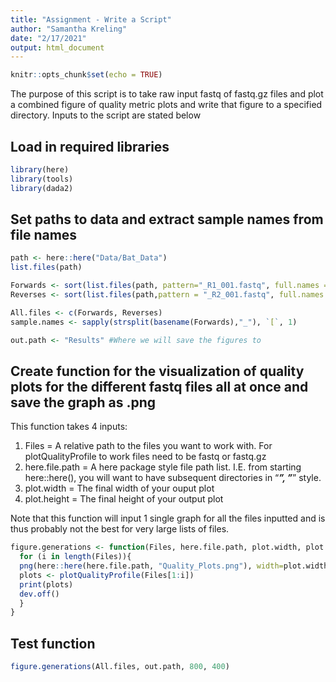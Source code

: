 ```yaml
---
title: "Assignment - Write a Script"
author: "Samantha Kreling"
date: "2/17/2021"
output: html_document
---
```



```r
knitr::opts_chunk$set(echo = TRUE)
```
The purpose of this script is to take raw input fastq of fastq.gz files and plot a combined figure of quality metric plots and write that figure to a specified directory. Inputs to the script are stated below

## Load in required libraries
```r
library(here)
library(tools)
library(dada2)
```
## Set paths to data and extract sample names from file names
```r
path <- here::here("Data/Bat_Data")
list.files(path)

Forwards <- sort(list.files(path, pattern="_R1_001.fastq", full.names = T))
Reverses <- sort(list.files(path,pattern = "_R2_001.fastq", full.names = T))

All.files <- c(Forwards, Reverses)
sample.names <- sapply(strsplit(basename(Forwards),"_"), `[`, 1)

out.path <- "Results" #Where we will save the figures to
```
## Create function for the visualization of quality plots for the different fastq files all at once and save the graph as .png

This function takes 4 inputs:

1. Files = A relative path to the files you want to work with. For plotQualityProfile to work files need to be fastq or fastq.gz
2. here.file.path = A here package style file path list. I.E. from starting here::here(), you will want to have subsequent directories in "___", "___" style.
3. plot.width = The final width of your ouput plot
4. plot.height = The final height of your output plot

Note that this function will input 1 single graph for all the files inputted and is thus probably not the best for very large lists of files.
```r
figure.generations <- function(Files, here.file.path, plot.width, plot.height, columns) {
  for (i in length(Files)){
  png(here::here(here.file.path, "Quality_Plots.png"), width=plot.width, height=plot.height)
  plots <- plotQualityProfile(Files[1:i])
  print(plots)
  dev.off()
  }
}

```

## Test function
```r
figure.generations(All.files, out.path, 800, 400)
```


